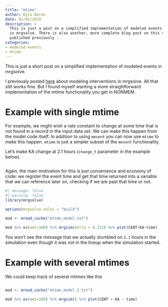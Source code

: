 ```yaml
---
title: "mtime"
author: Kyle Baron
date: 01/01/2018
description: > 
  This is just a post on a simplified implementation of modeled events
  in mrgsolve. There is also another, more complete blog post on this topic
  published previously . 
categories:
- modeled events
- mtime
---
```


This is just a short post on a simplified implementation of modeled events
in mrgsolve.  

I previously posted [here](2018-modeled-interventions.html) about
modeling interventions in mrgsolve.  All that still works fine.  But I found
myself wanting a more straightforward implementation of the mtime
functionality you get in NONMEM.  

# Example with single mtime
For example, we might wish a rate constant to change at some time 
that is not found in a record in the input data set.  We can make this happen
from the model code itself.  In addition to using `mevent` you can now use
`mtime` to make this happen.  `mtime` is just a simpler subset of the `mevent`
functionality.

Let's make KA change at 2.1 hours (`change_t` parameter in the example below).
```r

```

Again, the main motivation for this is just convenience and economy of code:
we register the event time and get that time returned into a variable that 
we can reference later on, checking if we are past that time or not.


```r
#| message: false
#| warning: false
library(mrgsolve)

options(mrgsolve.soloc = "build")

mod <- mread_cache("mtime_model.txt")

mod %>% ev(amt=100) %>% mrgsim(delta = 0.222) %>% plot(CENT+KA~time)
```

You won't see the message that we actually stumbled on `2.1` hours in the 
simulation even though it was not in the lineup when the simulation started. 

# Example with several mtimes

We could keep track of several mtimes like this

```r

```

```r
mod <- mread_cache("mtime_model_2.txt")

mod %>% ev(amt=100) %>% mrgsim() %>% plot(CENT + KA ~ time)
```


